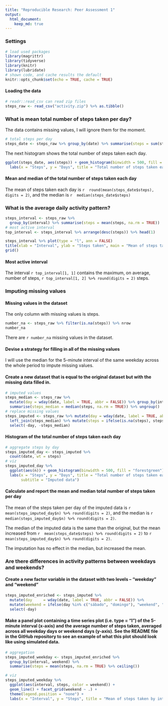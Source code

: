 ```yaml
---
title: "Reproducible Research: Peer Assessment 1"
output: 
  html_document:
    keep_md: true
--- 
```


### Settings

```r
# load used packages
library(magrittr)
library(tidyverse)
library(knitr)     
library(lubridate) 
# shown code, and cache results the default
knitr::opts_chunk$set(echo = TRUE, cache = TRUE)
```

#### Loading the data


```r
# readr::read_csv can read zip files     
steps_raw <- read_csv("activity.zip") %>% as.tibble()
```

### What is mean total number of steps taken per day?

The data contains missing values, I will ignore them for the moment.

```r
# total steps per day
steps_date <- steps_raw %>% group_by(date) %>% summarise(steps = sum(steps, na.rm = TRUE))
```

The next histogram shows the total number of steps taken each day.

```r
ggplot(steps_date, aes(steps)) + geom_histogram(binwidth = 500, fill = "firebrick") + 
  labs(x = "Steps", y = "Days", title = "Total number of steps taken each day")
```

#### Mean and median of the total number of steps taken each day

The mean of steps taken each day is `r  round(mean(steps_date$steps), digits = 2)`, and the median is `r  median(steps_date$steps)`


### What is the average daily activity pattern?

```r
steps_interval <- steps_raw %>% 
  group_by(interval) %>% summarise(steps = mean(steps, na.rm = TRUE))
# most active interval
top_interval <- steps_interval %>% arrange(desc(steps)) %>% head(1)
```
```r
steps_interval %>% plot(type = "l", ann = FALSE)
title(xlab = "Interval", ylab = "Steps taken", main = "Mean of steps take by interval")
grid()
```



#### Most active interval
The interval `r top_interval[1, 1]` contains the maximum, on average, number of steps, `r top_interval[1, 2] %>% round(digits = 2)` steps.


### Imputing missing values

#### Missing values in the dataset

The only column with missing values is steps.

```r
number_na <- steps_raw %>% filter(is.na(steps)) %>% nrow
number_na
```


There are `r number_na` missing values in the dataset.  


#### Devise a strategy for filling in all of the missing values

I will use the median for the 5-minute interval of the same weekday across the whole period to impute missing values.


#### Create a new dataset that is equal to the original dataset but with the missing data filled in.

```r
# imputed values
steps_median <- steps_raw %>% 
  mutate(day = wday(date, label = TRUE, abbr = FALSE)) %>% group_by(interval, day) %>%
  summarise(steps_median = median(steps, na.rm = TRUE)) %>% ungroup()
# replace missing values
steps_imputed <- steps_raw %>% mutate(day = wday(date, label = TRUE, abbr = FALSE)) %>% 
  left_join(steps_median) %>% mutate(steps = ifelse(is.na(steps), steps_median, steps)) %>% 
  select(-day, -steps_median)
```

#### Histogram of the total number of steps taken each day

```r
# aggregate steps by day
steps_imputed_day <- steps_imputed %>%   
  count(date, wt = steps)
# viz
steps_imputed_day %>%
  ggplot(aes(n)) + geom_histogram(binwidth = 500, fill = "forestgreen") +
  labs(x = "Steps", y = "Days", title = "Total number of steps taken each day",
       subtitle = "Imputed data")
```

#### Calculate and report the mean and median total number of steps taken per day

The mean of the steps taken per day of the imputed data is `r mean(steps_imputed_day$n) %>% round(digits = 2)`, 
and the median is `r median(steps_imputed_day$n) %>% round(digits = 2)`.  

The median of the imputed data is the same than the original, but the mean increased from 
`r  mean(steps_date$steps) %>% round(digits = 2)` to `r mean(steps_imputed_day$n) %>% round(digits = 2)`.  

The imputation has no effect in the median, but increased the mean.  


### Are there differences in activity patterns between weekdays and weekends?

#### Create a new factor variable in the dataset with two levels – “weekday” and “weekend”

```r
steps_imputed_enriched <- steps_imputed %>% 
  mutate(day     = wday(date, label = TRUE, abbr = FALSE)) %>% 
  mutate(weekend = ifelse(day %in% c("sábado", "domingo"), "weekend", "weekday")) %>%   
  select(-day)
```

#### Make a panel plot containing a time series plot (i.e. type = "l") of the 5-minute interval (x-axis) and the average number of steps taken, averaged across all weekday days or weekend days (y-axis). See the README file in the GitHub repository to see an example of what this plot should look like using simulated data.

```r
# aggregation
steps_imputed_weekday <- steps_imputed_enriched %>%  
  group_by(interval, weekend) %>% 
  summarise(steps = mean(steps, na.rm = TRUE) %>% ceiling())
```
```r
# viz  
steps_imputed_weekday %>% 
  ggplot(aes(interval, steps, color = weekend)) +
  geom_line() + facet_grid(weekend ~ .) +
  theme(legend.position = "none") +
  labs(x = "Interval", y = "Steps", title = "Mean of steps taken by interval")
```

